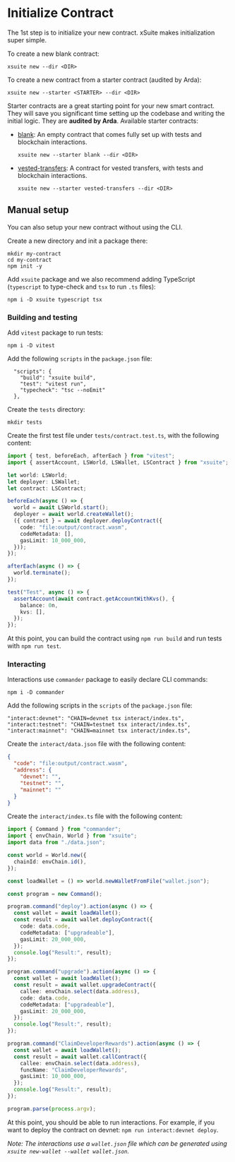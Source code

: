 # Initialize Contract

The 1st step is to initialize your new contract. xSuite makes initialization super simple.

To create a new blank contract:

```
xsuite new --dir <DIR>
```

To create a new contract from a starter contract (audited by Arda):

```
xsuite new --starter <STARTER> --dir <DIR>
```

Starter contracts are a great starting point for your new smart contract. They will save you significant time setting up the codebase and writing the initial logic. They are **audited by Arda**. Available starter contracts:

- [blank](https://github.com/arda-org/xSuite/tree/main/contracts/blank): An empty contract that comes fully set up with tests and blockchain interactions.

  ```
  xsuite new --starter blank --dir <DIR>
  ```

- [vested-transfers](https://github.com/arda-org/xSuite/tree/main/contracts/vested-transfers): A contract for vested transfers, with tests and blockchain interactions.

  ```
  xsuite new --starter vested-transfers --dir <DIR>
  ```

## Manual setup

You can also setup your new contract without using the CLI.

Create a new directory and init a package there:

```
mkdir my-contract
cd my-contract
npm init -y
```

Add `xsuite` package and we also recommend adding TypeScript (`typescript` to type-check and `tsx` to run `.ts` files):

```
npm i -D xsuite typescript tsx
```

### Building and testing

Add `vitest` package to run tests:

```
npm i -D vitest
```

Add the following `scripts` in the `package.json` file:

```
  "scripts": {
    "build": "xsuite build",
    "test": "vitest run",
    "typecheck": "tsc --noEmit"
  },
```

Create the `tests` directory:

```
mkdir tests
```

Create the first test file under `tests/contract.test.ts`, with the following content:

```ts
import { test, beforeEach, afterEach } from "vitest";
import { assertAccount, LSWorld, LSWallet, LSContract } from "xsuite";

let world: LSWorld;
let deployer: LSWallet;
let contract: LSContract;

beforeEach(async () => {
  world = await LSWorld.start();
  deployer = await world.createWallet();
  ({ contract } = await deployer.deployContract({
    code: "file:output/contract.wasm",
    codeMetadata: [],
    gasLimit: 10_000_000,
  }));
});

afterEach(async () => {
  world.terminate();
});

test("Test", async () => {
  assertAccount(await contract.getAccountWithKvs(), {
    balance: 0n,
    kvs: [],
  });
});
```

At this point, you can build the contract using `npm run build` and run tests with `npm run test`.

### Interacting

Interactions use `commander` package to easily declare CLI commands:

```
npm i -D commander
```

Add the following scripts in the `scripts` of the `package.json` file:

```
"interact:devnet": "CHAIN=devnet tsx interact/index.ts",
"interact:testnet": "CHAIN=testnet tsx interact/index.ts",
"interact:mainnet": "CHAIN=mainnet tsx interact/index.ts",
```

Create the `interact/data.json` file with the following content:

```json
{
  "code": "file:output/contract.wasm",
  "address": {
    "devnet": "",
    "testnet": "",
    "mainnet": ""
  }
}
```

Create the `interact/index.ts` file with the following content:

```ts
import { Command } from "commander";
import { envChain, World } from "xsuite";
import data from "./data.json";

const world = World.new({
  chainId: envChain.id(),
});

const loadWallet = () => world.newWalletFromFile("wallet.json");

const program = new Command();

program.command("deploy").action(async () => {
  const wallet = await loadWallet();
  const result = await wallet.deployContract({
    code: data.code,
    codeMetadata: ["upgradeable"],
    gasLimit: 20_000_000,
  });
  console.log("Result:", result);
});

program.command("upgrade").action(async () => {
  const wallet = await loadWallet();
  const result = await wallet.upgradeContract({
    callee: envChain.select(data.address),
    code: data.code,
    codeMetadata: ["upgradeable"],
    gasLimit: 20_000_000,
  });
  console.log("Result:", result);
});

program.command("ClaimDeveloperRewards").action(async () => {
  const wallet = await loadWallet();
  const result = await wallet.callContract({
    callee: envChain.select(data.address),
    funcName: "ClaimDeveloperRewards",
    gasLimit: 10_000_000,
  });
  console.log("Result:", result);
});

program.parse(process.argv);
```

At this point, you should be able to run interactions. For example, if you want to deploy the contract on devnet: `npm run interact:devnet deploy`.

_Note: The interactions use a `wallet.json` file which can be generated using `xsuite new-wallet --wallet wallet.json`._
